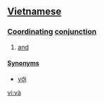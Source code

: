 ==[[Vietnamese]]==

===[[Coordinating conjunction|Coordinating]] [[conjunction]]===
#[[and]]

====[[Synonym]]s====
*[[với]]

[[vi:và]]